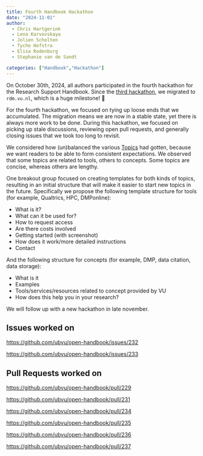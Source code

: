 ```yaml
---
title: Fourth Handbook Hackathon
date: "2024-11-01"
author:
  - Chris Hartgerink
  - Lena Karvovskaya
  - Jolien Scholten
  - Tycho Hofstra
  - Elisa Rodenburg
  - Stephanie van de Sandt

categories: ["Handbook","Hackathon"]
---
```


On October 30th, 2024, all authors participated in the fourth hackathon for the Research Support Handbook. Since the [third hackathon](https://rdm.vu.nl/blog/2024-09-30hackathon.html), we migrated to `rdm.vu.nl`, which is a huge milestone! 🎉

For the fourth hackathon, we focused on tying up loose ends that we accumulated. The migration means we are now in a stable state, yet there is always more work to be done. During this hackathon, we focused on picking up stale discussions, reviewing open pull requests, and generally closing issues that we took too long to revisit.

We considered how (un)balanced the various [Topics](https://rdm.vu.nl/topics.html) had gotten, because we want readers to be able to form consistent expectations. We observed that some topics are related to tools, others to concepts. Some topics are concise, whereas others are lengthy.

One breakout group focused on creating templates for both kinds of topics, resulting in an initial structure that will make it easier to start new topics in the future. Specifically we propose the following template structure for tools (for example, Qualtrics, HPC, DMPonline):

* What is it? 
* What can it be used for?
* How to request access
* Are there costs involved
* Getting started (with screenshot)
* How does it work/more detailed instructions
* Contact

And the following structure for concepts (for example, DMP, data citation, data storage):

* What is it
* Examples
* Tools/services/resources related to concept provided by VU
* How does this help you in your research?

We will follow up with a new hackathon in late november.

## Issues worked on

<https://github.com/ubvu/open-handbook/issues/232>

<https://github.com/ubvu/open-handbook/issues/233>

## Pull Requests worked on

<https://github.com/ubvu/open-handbook/pull/229>

<https://github.com/ubvu/open-handbook/pull/231>

<https://github.com/ubvu/open-handbook/pull/234>

<https://github.com/ubvu/open-handbook/pull/235>

<https://github.com/ubvu/open-handbook/pull/236>

<https://github.com/ubvu/open-handbook/pull/237>
